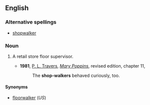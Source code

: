 ==English==

===Alternative spellings===
* [[shopwalker]]

===Noun===
{{en-noun}}

# {{UK}} A retail store floor supervisor.
#* '''1981''', [[w:P. L. Travers|P. L. Travers]], [[w:Mary Poppins|''Mary Poppins'']], revised edition, chapter 11,
#*: The '''shop-walkers''' behaved curiously, too.

====Synonyms====
* [[floorwalker]] (''US'')